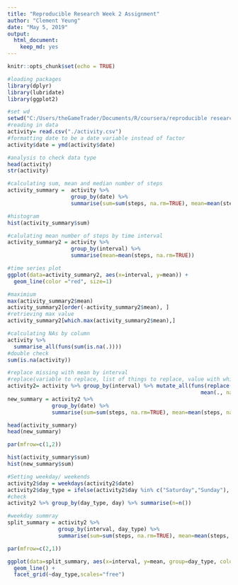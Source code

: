 ---
title: "Reproducible Research Week 2 Assignment"
author: "Clement Yeung"
date: "May 5, 2019"
output: 
  html_document: 
    keep_md: yes
---

```{r setup, include=FALSE}
knitr::opts_chunk$set(echo = TRUE)
```

```{r data_read, results="hide", warning=FALSE, message=FALSE}
#loading packages
library(dplyr)
library(lubridate)
library(ggplot2)

#set wd
setwd("C:/Users/theGameTrader/Documents/R/coursera/reproducible research")
#reading in data
activity= read.csv("./activity.csv")
#formatting date to be a date variable instead of factor
activity$date = ymd(activity$date) 
```
```{r summary}
#analysis to check data type
head(activity)
str(activity)
```

```{r sum_hist}

#calculating sum, mean and median number of steps
activity_summary =  activity %>%
                    group_by(date) %>%
                    summarise(sum=sum(steps, na.rm=TRUE), mean=mean(steps, na.rm=TRUE), median = median(steps, na.rm=TRUE) )

#histogram
hist(activity_summary$sum)
```

```{r mean_timeseries}
#calulating mean number of steps by time interval
activity_summary2 = activity %>%
                    group_by(interval) %>%
                    summarise(mean=mean(steps, na.rm=TRUE))

#time series plot
ggplot(data=activity_summary2, aes(x=interval, y=mean)) +
  geom_line(color ="red", size=1)
```

```{r}
#maximium 
max(activity_summary2$mean)
activity_summary2[order(-activity_summary2$mean), ]
#retrieving max value
activity_summary2[which.max(activity_summary2$mean),]

#calculating NAs by column
activity %>%
  summarise_all(funs(sum(is.na(.))))
#double check
sum(is.na(activity))

#replace missing with mean by interval
#replace(variable to replace, list of things to replace, value with which to replace with)
activity2= activity %>% group_by(interval) %>% mutate_all(funs(replace(., which(is.na(.)),
                                                             mean(., na.rm=TRUE))))
new_summary = activity2 %>%
              group_by(date) %>%
              summarise(sum=sum(steps, na.rm=TRUE), mean=mean(steps, na.rm=TRUE), median = median(steps, na.rm=TRUE) )

head(activity_summary)
head(new_summary)
```

```{r hist_comp}
par(mfrow=c(1,2))

hist(activity_summary$sum)
hist(new_summary$sum)

#Setting weekday/ weekends
activity2$day = weekdays(activity2$date)
activity2$day_type = ifelse(activity2$day %in% c("Saturday","Sunday"), "weekend", "weekday")
#check
activity2 %>% group_by(day_type, day) %>% summarise(n=n())

#weekday summray
split_summary = activity2 %>%
                group_by(interval, day_type) %>%
                summarise(sum=sum(steps, na.rm=TRUE), mean=mean(steps, na.rm=TRUE), median = median(steps, na.rm=TRUE) )

```

```{r panel}

par(mfrow=c(2,1))

ggplot(data=split_summary, aes(x=interval, y=mean, group=day_type, colour=day_type)) +
  geom_line() +
  facet_grid(~day_type,scales="free")

```
